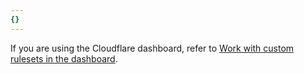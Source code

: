 ```yaml
---
{}
---
```


If you are using the Cloudflare dashboard, refer to [Work with custom rulesets in the dashboard](/waf/account/custom-rulesets/create-dashboard/).
